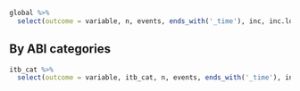 

```r
global %>%
  select(outcome = variable, n, events, ends_with('_time'), inc, inc.lo, inc.hi)
```

## By ABI categories

```r
itb_cat %>%
  select(outcome = variable, itb_cat, n, events, ends_with('_time'), inc, inc.lo, inc.hi)
```